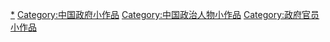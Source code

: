 [[Category:中国政府官员|*]]
[[Category:中国政府小作品|Category:中国政府小作品]]
[[Category:中国政治人物小作品|Category:中国政治人物小作品]]
[[Category:政府官员小作品|Category:政府官员小作品]]